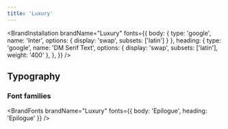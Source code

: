 ```yaml
---
title: 'Luxury'
---
```


<BrandInstallation
  brandName="Luxury"
  fonts={{
    body: { type: 'google', name: 'Inter', options: { display: 'swap', subsets: ['latin'] } },
    heading: {
      type: 'google',
      name: 'DM Serif Text',
      options: { display: 'swap', subsets: ['latin'], weight: '400' },
    },
  }}
/>

<BrandColors brandName="Luxury" description="These colors are dope" />

## Typography

<BrandTypography brandName="Luxury" />

### Font families

<BrandFonts brandName="Luxury" fonts={{ body: 'Epilogue', heading: 'Epilogue' }} />
